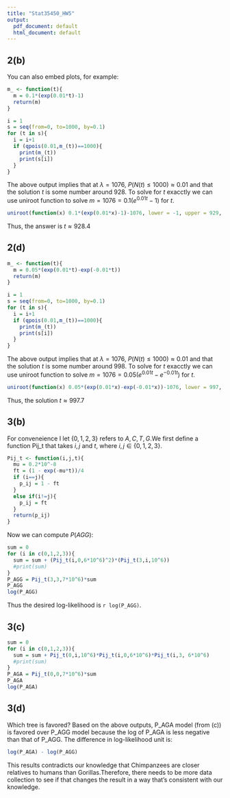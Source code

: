 ```yaml
---
title: "Stat35450_HW5"
output:
  pdf_document: default
  html_document: default
---
```


## 2(b)

You can also embed plots, for example:

```r
m_ <- function(t){
  m = 0.1*(exp(0.01*t)-1)
  return(m)
}

i = 1
s = seq(from=0, to=1000, by=0.1)
for (t in s){
  i = i+1
  if (qpois(0.01,m_(t))==1000){
    print(m_(t))
    print(s[i])
  }
}
```

The above output implies that at $\lambda=1076$,  $P(N(t)\leq1000)\approx0.01$ and that the solution $t$ is some number around 928. To solve for $t$ exacctly we can use uniroot function to solve $m = 1076 =  0.1(e^{0.01t}-1)$ for $t$.

```r
uniroot(function(x) 0.1*(exp(0.01*x)-1)-1076, lower = -1, upper = 929, tol = 1e-9)

```

Thus, the answer is $t \approx 928.4$


## 2(d)

```r
m_ <- function(t){
  m = 0.05*(exp(0.01*t)-exp(-0.01*t))
  return(m)
}

i = 1
s = seq(from=0, to=1000, by=0.1)
for (t in s){
  i = i+1
  if (qpois(0.01,m_(t))==1000){
    print(m_(t))
    print(s[i])
  }
}
```

The above output implies that at $\lambda=1076$,  $P(N(t)\leq1000)\approx0.01$ and that the solution $t$ is some number around 998. To solve for $t$ exacctly we can use uniroot function to solve $m = 1076 =  0.05(e^{0.01t}-e^{-0.01t})$ for $t$.

```r
uniroot(function(x) 0.05*(exp(0.01*x)-exp(-0.01*x))-1076, lower = 997, upper = 999, tol = 1e-9)
```


Thus, the solution $t\approx997.7$


## 3(b)

For conveneience I let $\{0,1,2,3\}$ refers to ${A,C,T,G}$.We first define a function Pij_t that takes $i,j$ and $t$, where $i,j \in \{0,1,2,3\}$.

```r
Pij_t <- function(i,j,t){
  mu = 0.2*10^-8
  ft = (1 - exp(-mu*t))/4
  if (i==j){
    p_ij = 1 - ft
  }
  else if(i!=j){
    p_ij = ft
  }
  return(p_ij)
}

```

Now we can compute $P(AGG)$:

```r
sum = 0
for (i in c(0,1,2,3)){
  sum = sum + (Pij_t(i,0,6*10^6)^2)*(Pij_t(3,i,10^6))
  #print(sum)
}
P_AGG = Pij_t(3,3,7*10^6)*sum
P_AGG
log(P_AGG)
```

Thus the desired log-likelihood is `r log(P_AGG)`.

## 3(c)

```r
sum = 0
for (i in c(0,1,2,3)){
  sum = sum + Pij_t(0,i,10^6)*Pij_t(i,0,6*10^6)*Pij_t(i,3, 6*10^6)
  #print(sum)
}
P_AGA = Pij_t(0,0,7*10^6)*sum
P_AGA
log(P_AGA)
```


## 3(d)

Which tree is favored? Based on the above outputs, P_AGA model (from (c)) is favored over P_AGG model because the log of P_AGA is less negative than that of P_AGG. The difference in log-likelihood unit is:

```r
log(P_AGA) - log(P_AGG)
```
This results contradicts our knowledge that Chimpanzees are closer relatives to humans than Gorillas.Therefore, there needs to be more data collection to see if that changes the result in a way that's consistent with our knowledge.
